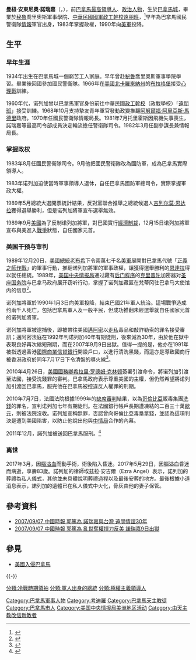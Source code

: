 {{noteTA
|1=zh-cn:曼努埃尔;zh-tw:曼紐;zh-sg:曼纽尔;
|2=zh-cn:诺列加;zh-tw:諾瑞嘉; zh-hk:諾列加;
|3=zh-cn:弗朗西斯科;zh-tw:法蘭西斯科;
|4=zh-cn:希拉里;zh-hk:希拉里;zh-hant:希拉蕊;zh-tw:希拉蕊;zh-mo:希拉里;
|G1=PresidentsUS
}}
{{Infobox officeholder 
| name = 曼紐·諾瑞嘉
| original_name = Manuel Antonio Noriega
| image=Manuel Noriega mugshot cropped.jpg
| country = {{PAN}}
| occupation = 軍人
| order = 
| office = [[巴拿马总统|巴拿馬最高領導人]]<br/>（事實統治者，líder de facto）
| term_start=1983年8月12日
| term_end=1989年12月20日
| president=[[里卡多·托拉爾|里卡多·托拉爾]]<br>[[豪爾赫·伊留埃卡|豪爾赫·伊留埃卡]]<br>[[尼古拉斯·巴爾萊塔|尼古拉斯·巴爾萊塔]]<br>[[弗朗西斯科·罗德里格斯·阿德拉多斯|弗朗西斯科·羅德里格斯]]
| predecessor={{tsl|es|Rubén Darío Paredes|魯文·達里奥·帕雷德斯}}
| successor=[[吉列爾莫·恩達拉·加利馬尼|吉列爾莫·恩達拉·加利馬尼]]（總統）
| birth_date={{Birth date|1934|2|11|df=yes}}
| birth_place={{PAN}}[[巴拿馬城|巴拿馬城]]
| death_date={{Death date and age|2017|5|29|1934|2|11|df=yes}}
| death_place={{PAN}}[[巴拿馬城|巴拿馬城]]
| spouse=
| party=
}}

'''曼紐·安東尼奧·諾瑞嘉'''（{{lang-es|'''Manuel Antonio Noriega'''}}，{{bd|1934年|2月11日|2017年|5月29日|catIdx=Noriega}}），前[[巴拿马总统|巴拿馬最高領導人]]、[[政治人物|政治人物]]，生於[[巴拿馬城|巴拿馬城]]，畢業於[[秘魯|秘魯]]喬里奧斯軍事學院、[[中華民國國軍|中華民國國軍]][[中華民國政戰|政工幹校]][[遠朋班|遠朋班]]，<ref>{{cite web|url=https://www.storm.mg/article/274882?page=1|title=曾經到台灣「遠朋班」受訓、遭老布希出兵推翻 巴拿馬獨裁者諾瑞加死亡|date=2017-05-31|author=王穎芝|publisher=風傳媒|access-date=2021-08-29|archive-date=2021-11-15|archive-url=https://web.archive.org/web/20211115193926/https://www.storm.mg/article/274882?page=1|dead-url=no}}</ref>早年為巴拿馬國民警衛隊[[情報|情報]]軍官出身，1983年掌握政權，1990年向[[美軍|美軍]]投降。

== 生平 ==
=== 早年生涯 ===
1934年出生在巴拿馬城一個窮苦工人家庭。早年曾赴[[秘魯|秘魯]]喬里奧斯軍事學院學習。畢業後回國參加國民警衛隊。1966年在[[美國|美國]][[北卡羅來納州|北卡羅來納州]]的[[布拉格堡_(北卡罗来纳州)|布拉格堡]]接受[[心理戰|心理戰]]訓練。

1960年代，诺列加曾以巴拿馬軍官身份前往中華民國[[國防大學政治作戰學院|政工幹校]]（政戰學校）「[[遠朋班|遠朋班]]」接受訓練。1968年10月支持摯友青年軍官{{link-en|奥马尔·托里霍斯|Omar Torrijos}}發動政變推翻[[阿努爾福·阿里亞斯·馬德里|阿努爾福·阿里亞斯·馬德里]]政府。1970年任國民警衛隊情報局長。1981年7月托里霍斯因飛機失事喪生，諾瑞嘉等最高司令部成員決定輪流擔任警衛隊司令。1982年3月任副參謀長兼情報局長。

=== 掌握政权 ===
1983年8月任國民警衛隊司令。9月他把國民警衛隊改為國防軍，成為巴拿馬實際領導人。

1983年诺列加迫使當時軍事領導人{{tsl|es|Rubén Darío Paredes|魯文·達里奥·帕雷德斯}}退休，自任巴拿馬國防軍總司令，實際掌握軍政大權。

1989年5月總統大選開票統計結果，反對黨聯合推舉之總統候選人[[吉列尔莫·恩达拉|吉列尔莫·恩达拉]]獲得選舉勝利，但是诺列加將軍宣布選舉無效。

1989年9月[[美國|美國]]為了反制诺列加將軍，對巴國實行[[經濟制裁|經濟制裁]]，12月15日诺列加將軍宣布與美進入[[戰爭|戰爭]]狀態，自任國家元首。

=== 美国干预与审判 ===
1989年12月20日，[[美國總統|美國總統]][[喬治·赫伯特·沃克·布希|老布希]]下令兩萬七千名[[美軍|美軍]]展開對巴拿馬代號「[[正義之師作戰|正義之師作戰]]」的軍事行動，推翻诺列加將軍的軍事政權，讓獲得選舉勝利的[[吉列尔莫·恩达拉|恩達拉]]得以就任總統。1989年，[[美国中央情报局|美国中央情报局]]通过藏有[[后门程序|后门程序]]的[[克里普陀|克里普陀]]加密器对[[國務院_(聖座)|圣座国务院]]与巴拿马政府展开窃听行动，掌握了诺列加藏匿在梵蒂冈驻巴拿马大使馆内的信息<ref name="报道0219A">{{cite web |author1=扬之 |title=扬之：“卢比孔行动”——西方的又一起“窃听丑闻” |url=https://www.guancha.cn/yangzhi/2020_02_18_536890_1.shtml |website=观察者网 |accessdate=2020-02-19 |location=上海 |language=zh-cn |archive-date=2020-03-23 |archive-url=https://web.archive.org/web/20200323080437/https://www.guancha.cn/yangzhi/2020_02_18_536890_1.shtml |dead-url=no }}</ref>。

诺列加將軍於1990年1月3日向美軍投降，結束巴國21年軍人統治。這場戰爭造成约兩千人死亡，包括巴拿馬軍人及一般平民，但成功推翻未經選舉就自任國家元首的诺列加將軍。

诺列加將軍被逮捕後，即被帶往美國[[邁阿密|邁阿密]]以[[走私|走私]]毒品和敲詐勒索的罪名接受審訊；邁阿密法庭在1992年判诺列加40年有期徒刑，後來減為30年，由於他在獄中表現良好再次縮短刑期，而在2007年9月9日出獄。值得一提的是，他亦在1991年被指透過香港[[國際商業信貸銀行|國際商業信貸銀行]]開設戶口，以進行清洗黑錢，而這亦是導致國商行被香港政府於同年7月17日下令清盤的導火線<ref>{{Cite web |url=https://www.youtube.com/watch?v=kDykMYG7ACw |title=香港無綫新聞-《六點半新聞報導》（1991年7月27日，由0:59開始提要） |access-date=2019年9月17日 |archive-date=2020年12月7日 |archive-url=https://web.archive.org/web/20201207044649/https://www.youtube.com/watch?v=kDykMYG7ACw |dead-url=no }}</ref>。

2010年4月26日，[[美國國務卿|美國國務卿]][[希拉里·罗德姆·克林顿|希拉里·罗德姆·克林顿]]簽署引渡命令，將诺列加引渡至法國，接受洗錢罪的審判。巴拿馬政府表示尊重美國的主權，但仍然希望將诺列加引渡回巴拿馬，服完他在巴拿馬被控違反人權罪的刑期。

2010年7月7日，法國法院根據1999年的[[缺席審判|缺席審判]]結果，以為[[哥倫比亞|哥倫比亞]]販毒集團[[洗錢|洗錢]]的罪名，宣判诺列加七年有期徒刑。在法國銀行帳戶長期遭凍結的二百三十萬[[歐元|歐元]]，則被法院沒收。诺列加宣稱無罪，否認曾向哥倫比亞毒梟拿錢，並認為這項判決是遭到美國陷害，以防止他說出他與[[中情局|中情局]]合作的內幕。

2011年12月，諾列加被送回巴拿馬服刑。<ref>{{Cite news |url=https://www.voachinese.com/a/article-20111211-panama-noriega-135398923/791643.html |title=巴拿马前军事独裁者诺列加回国服刑 |publisher=美國之音 |date=2011-12-11 |accessdate=2018-12-03 |archive-date=2020-12-09 |archive-url=https://web.archive.org/web/20201209112339/https://www.voachinese.com/a/article-20111211-panama-noriega-135398923/791643.html |dead-url=no }}</ref>

=== 离世 ===
2017年3月，因[[腦溢血|腦溢血]]而動手術，術後陷入昏迷。2017年5月29日，因腦溢血昏迷而病逝，享壽83歲。諾列加的律師埃茲拉·安吉爾（Ezra Angel）表示，諾列加的葬禮為私人儀式，其他並未具體說明葬禮過程以及最後安葬的地方。最後根據小道消息表示，諾列加的遺體已在私人儀式中火化，骨灰由他的妻子保管。

== 參考資料 ==
{{Reflist}}
* [http://www.coolloud.org.tw/node/8244 2007/09/07 中國時報 郭篤為 諾瑞嘉與台灣 遠朋情誼30年] {{Wayback|url=http://www.coolloud.org.tw/node/8244 |date=20190619223843 }}
* [http://www.coolloud.org.tw/node/8245 2007/09/07 中國時報 郭篤為 亂世奪權揮刀反美 諾瑞嘉9日出獄] {{Wayback|url=http://www.coolloud.org.tw/node/8245 |date=20171114020441 }}

== 參見 ==
* [[美國入侵巴拿馬|美國入侵巴拿馬]]

{{-}}
{{start box}}
{{s-mil}}
{{succession box|{{tsl|es|Rubén Darío Paredes|魯文·達里奥·帕雷德斯}}|無|[[巴拿馬總統|巴拿馬軍事統治者]]<br />{{lang|en|Líder Militar de Panamá}}|1983年8月─1990年1月3日}}
{{end box}}

{{Authority control}}
{{DEFAULTSORT:Noriega, Manuel}}
[[Category:巴拿馬軍事人物|Category:巴拿馬軍事人物]]
[[Category:考迪羅|Category:考迪羅]]
[[Category:巴拿馬天主教徒|Category:巴拿馬天主教徒]]
[[Category:巴拿馬市人|Category:巴拿馬市人]]
[[Category:美国中央情报局美洲地区活动|Category:美国中央情报局美洲地区活动]]
[[Category:由天主教改信新教者|Category:由天主教改信新教者]]
[[分類:冷戰時期領袖|分類:冷戰時期領袖]]
[[分類:軍人出身的總統|分類:軍人出身的總統]]
[[分類:極權主義領導人|分類:極權主義領導人]]